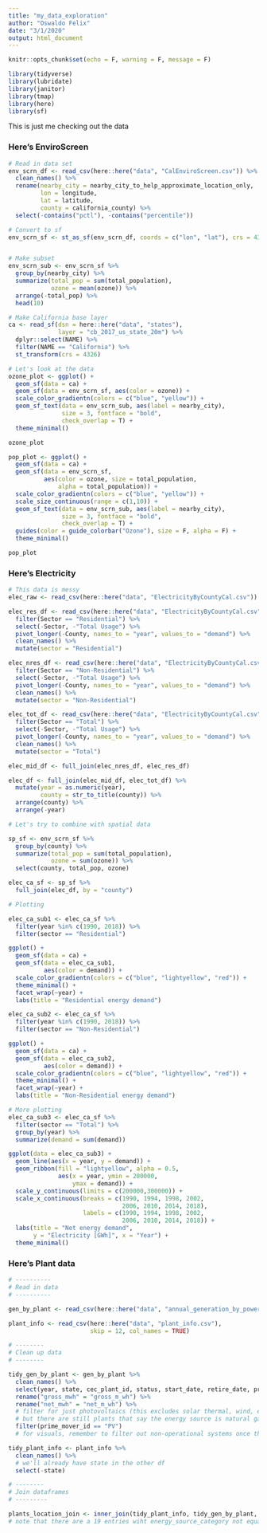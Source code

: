```yaml
---
title: "my_data_exploration"
author: "Oswaldo Felix"
date: "3/1/2020"
output: html_document
---
```


```r
knitr::opts_chunk$set(echo = F, warning = F, message = F)

library(tidyverse)
library(lubridate)
library(janitor)
library(tmap)
library(here)
library(sf)
```

This is just me checking out the data

### Here's EnviroScreen
```r
# Read in data set
env_scrn_df <- read_csv(here::here("data", "CalEnviroScreen.csv")) %>% 
  clean_names() %>% 
  rename(nearby_city = nearby_city_to_help_approximate_location_only,
         lon = longitude,
         lat = latitude,
         county = california_county) %>% 
  select(-contains("pctl"), -contains("percentile"))

# Convert to sf
env_scrn_sf <- st_as_sf(env_scrn_df, coords = c("lon", "lat"), crs = 4326)


# Make subset
env_scrn_sub <- env_scrn_sf %>%
  group_by(nearby_city) %>% 
  summarize(total_pop = sum(total_population),
            ozone = mean(ozone)) %>% 
  arrange(-total_pop) %>% 
  head(10)

# Make California base layer
ca <- read_sf(dsn = here::here("data", "states"),
              layer = "cb_2017_us_state_20m") %>% 
  dplyr::select(NAME) %>% 
  filter(NAME == "California") %>% 
  st_transform(crs = 4326)

# Let's look at the data
ozone_plot <- ggplot() +
  geom_sf(data = ca) +
  geom_sf(data = env_scrn_sf, aes(color = ozone)) +
  scale_color_gradientn(colors = c("blue", "yellow")) +
  geom_sf_text(data = env_scrn_sub, aes(label = nearby_city),
               size = 3, fontface = "bold", 
               check_overlap = T) +
  theme_minimal()

ozone_plot

pop_plot <- ggplot() +
  geom_sf(data = ca) +
  geom_sf(data = env_scrn_sf, 
          aes(color = ozone, size = total_population, 
              alpha = total_population)) +
  scale_color_gradientn(colors = c("blue", "yellow")) +
  scale_size_continuous(range = c(1,10)) +
  geom_sf_text(data = env_scrn_sub, aes(label = nearby_city),
               size = 3, fontface = "bold", 
               check_overlap = T) +
  guides(color = guide_colorbar("Ozone"), size = F, alpha = F) +
  theme_minimal()

pop_plot
```

### Here's Electricity
```r
# This data is messy
elec_raw <- read_csv(here::here("data", "ElectricityByCountyCal.csv"))

elec_res_df <- read_csv(here::here("data", "ElectricityByCountyCal.csv")) %>%
  filter(Sector == "Residential") %>% 
  select(-Sector, -"Total Usage") %>% 
  pivot_longer(-County, names_to = "year", values_to = "demand") %>% 
  clean_names() %>% 
  mutate(sector = "Residential")

elec_nres_df <- read_csv(here::here("data", "ElectricityByCountyCal.csv")) %>%
  filter(Sector == "Non-Residential") %>% 
  select(-Sector, -"Total Usage") %>% 
  pivot_longer(-County, names_to = "year", values_to = "demand") %>% 
  clean_names() %>% 
  mutate(sector = "Non-Residential")

elec_tot_df <- read_csv(here::here("data", "ElectricityByCountyCal.csv")) %>%
  filter(Sector == "Total") %>% 
  select(-Sector, -"Total Usage") %>% 
  pivot_longer(-County, names_to = "year", values_to = "demand") %>% 
  clean_names() %>% 
  mutate(sector = "Total")

elec_mid_df <- full_join(elec_nres_df, elec_res_df)

elec_df <- full_join(elec_mid_df, elec_tot_df) %>%
  mutate(year = as.numeric(year),
         county = str_to_title(county)) %>% 
  arrange(county) %>% 
  arrange(-year)

# Let's try to combine with spatial data

sp_sf <- env_scrn_sf %>%
  group_by(county) %>% 
  summarize(total_pop = sum(total_population),
            ozone = sum(ozone)) %>%
  select(county, total_pop, ozone)

elec_ca_sf <- sp_sf %>% 
  full_join(elec_df, by = "county")
```

```r
# Plotting

elec_ca_sub1 <- elec_ca_sf %>% 
  filter(year %in% c(1990, 2018)) %>% 
  filter(sector == "Residential")

ggplot() +
  geom_sf(data = ca) +
  geom_sf(data = elec_ca_sub1, 
          aes(color = demand)) +
  scale_color_gradientn(colors = c("blue", "lightyellow", "red")) +
  theme_minimal() +
  facet_wrap(~year) +
  labs(title = "Residential energy demand")

elec_ca_sub2 <- elec_ca_sf %>% 
  filter(year %in% c(1990, 2018)) %>% 
  filter(sector == "Non-Residential")

ggplot() +
  geom_sf(data = ca) +
  geom_sf(data = elec_ca_sub2, 
          aes(color = demand)) +
  scale_color_gradientn(colors = c("blue", "lightyellow", "red")) +
  theme_minimal() +
  facet_wrap(~year) +
  labs(title = "Non-Residential energy demand")
```
 
```r
# More plotting
elec_ca_sub3 <- elec_ca_sf %>% 
  filter(sector == "Total") %>% 
  group_by(year) %>% 
  summarize(demand = sum(demand))

ggplot(data = elec_ca_sub3) +
  geom_line(aes(x = year, y = demand)) +
  geom_ribbon(fill = "lightyellow", alpha = 0.5,
              aes(x = year, ymin = 200000, 
                  ymax = demand)) +
  scale_y_continuous(limits = c(200000,300000)) +
  scale_x_continuous(breaks = c(1990, 1994, 1998, 2002, 
                                2006, 2010, 2014, 2018), 
                     labels = c(1990, 1994, 1998, 2002, 
                                2006, 2010, 2014, 2018)) +
  labs(title = "Net energy demand", 
       y = "Electricity [GWh]", x = "Year") +
  theme_minimal()
```
 

### Here's Plant data
```r

# ----------
# Read in data 
# ----------

gen_by_plant <- read_csv(here::here("data", "annual_generation_by_power_plant.csv"))

plant_info <- read_csv(here::here("data", "plant_info.csv"), 
                       skip = 12, col_names = TRUE)

# --------
# Clean up data
# --------

tidy_gen_by_plant <- gen_by_plant %>% 
  clean_names() %>% 
  select(year, state, cec_plant_id, status, start_date, retire_date, prime_mover_id, prime_mover_desc, capacity, gross_m_wh, net_m_wh) %>% 
  rename("gross_mwh" = "gross_m_wh") %>% 
  rename("net_mwh" = "net_m_wh") %>% 
  # filter for just photovoltaics (this excludes solar thermal, wind, etc.)
  # but there are still plants that say the energy source is natural gas/other non-solar...
  filter(prime_mover_id == "PV")
  # for visuals, remember to filter out non-operational systems once they have a "retire date" so they still show up if a year is selected before retirement

tidy_plant_info <- plant_info %>% 
  clean_names() %>% 
  # we'll already have state in the other df
  select(-state)

# --------
# Join dataframes
# ---------

plants_location_join <- inner_join(tidy_plant_info, tidy_gen_by_plant, "cec_plant_id")
# note that there are a 19 entries wiht energy_source_category not equal to "SUN" but prime_mover_id equal to "PV"

```

